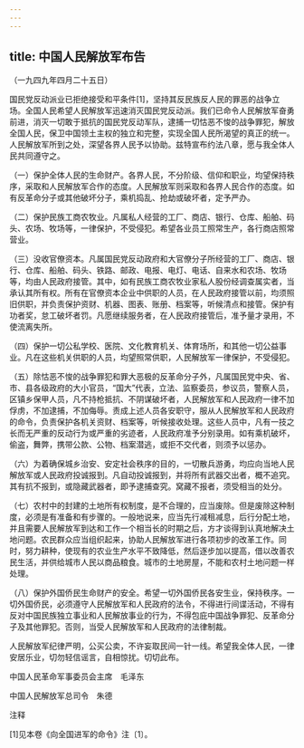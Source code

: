 ```yaml
---
---
---
```

title: 中国人民解放军布告
---




（一九四九年四月二十五日）

国民党反动派业已拒绝接受和平条件[1]，坚持其反民族反人民的罪恶的战争立场。全国人民希望人民解放军迅速消灭国民党反动派。我们已命令人民解放军奋勇前进，消灭一切敢于抵抗的国民党反动军队，逮捕一切怙恶不悛的战争罪犯，解放全国人民，保卫中国领土主权的独立和完整，实现全国人民所渴望的真正的统一。人民解放军所到之处，深望各界人民予以协助。兹特宣布约法八章，愿与我全体人民共同遵守之。

（一）保护全体人民的生命财产。各界人民，不分阶级、信仰和职业，均望保持秩序，采取和人民解放军合作的态度。人民解放军则采取和各界人民合作的态度。如有反革命分子或其他破坏分子，乘机捣乱、抢劫或破坏者，定予严办。

（二）保护民族工商农牧业。凡属私人经营的工厂、商店、银行、仓库、船舶、码头、农场、牧场等，一律保护，不受侵犯。希望各业员工照常生产，各行商店照常营业。

（三）没收官僚资本。凡属国民党反动政府和大官僚分子所经营的工厂、商店、银行、仓库、船舶、码头、铁路、邮政、电报、电灯、电话、自来水和农场、牧场等，均由人民政府接管。其中，如有民族工商农牧业家私人股份经调查属实者，当承认其所有权。所有在官僚资本企业中供职的人员，在人民政府接管以前，均须照旧供职，并负责保护资财、机器、图表、账册、档案等，听候清点和接管。保护有功者奖，怠工破坏者罚。凡愿继续服务者，在人民政府接管后，准予量才录用，不使流离失所。

（四）保护一切公私学校、医院、文化教育机关、体育场所，和其他一切公益事业。凡在这些机关供职的人员，均望照常供职，人民解放军一律保护，不受侵犯。

（五）除怙恶不悛的战争罪犯和罪大恶极的反革命分子外，凡属国民党中央、省、市、县各级政府的大小官员，“国大”代表，立法、监察委员，参议员，警察人员，区镇乡保甲人员，凡不持枪抵抗、不阴谋破坏者，人民解放军和人民政府一律不加俘虏，不加逮捕，不加侮辱。责成上述人员各安职守，服从人民解放军和人民政府的命令，负责保护各机关资财、档案等，听候接收处理。这些人员中，凡有一技之长而无严重的反动行为或严重的劣迹者，人民政府准予分别录用。如有乘机破坏，偷盗，舞弊，携带公款、公物、档案潜逃，或拒不交代者，则须予以惩办。

（六）为着确保城乡治安、安定社会秩序的目的，一切散兵游勇，均应向当地人民解放军或人民政府投诚报到。凡自动投诚报到，并将所有武器交出者，概不追究。其有抗不报到，或隐藏武器者，即予逮捕查究。窝藏不报者，须受相当的处分。

（七）农村中的封建的土地所有权制度，是不合理的，应当废除。但是废除这种制度，必须是有准备和有步骤的。一般地说来，应当先行减租减息，后行分配土地，并且需要人民解放军到达和工作一个相当长的时期之后，方才谈得到认真地解决土地问题。农民群众应当组织起来，协助人民解放军进行各项初步的改革工作。同时，努力耕种，使现有的农业生产水平不致降低，然后逐步加以提高，借以改善农民生活，并供给城市人民以商品粮食。城市的土地房屋，不能和农村土地问题一样处理。

（八）保护外国侨民生命财产的安全。希望一切外国侨民各安生业，保持秩序。一切外国侨民，必须遵守人民解放军和人民政府的法令，不得进行间谍活动，不得有反对中国民族独立事业和人民解放事业的行为，不得包庇中国战争罪犯、反革命分子及其他罪犯。否则，当受人民解放军和人民政府的法律制裁。

人民解放军纪律严明，公买公卖，不许妄取民间一针一线。希望我全体人民，一律安居乐业，切勿轻信谣言，自相惊扰。切切此布。

中国人民革命军事委员会主席　毛泽东

中国人民解放军总司令　朱德

注释

[1]见本卷《向全国进军的命令》注〔1〕。